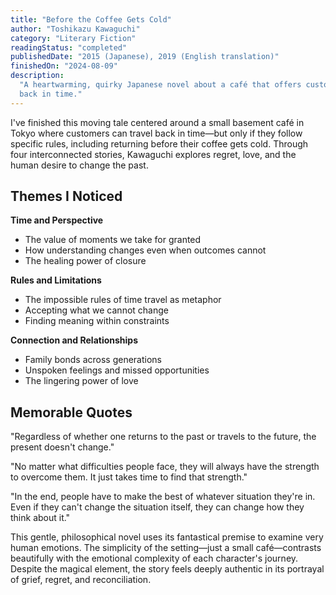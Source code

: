 ```yaml
---
title: "Before the Coffee Gets Cold"
author: "Toshikazu Kawaguchi"
category: "Literary Fiction"
readingStatus: "completed"
publishedDate: "2015 (Japanese), 2019 (English translation)"
finishedOn: "2024-08-09"
description:
  "A heartwarming, quirky Japanese novel about a café that offers customers the chance to travel
  back in time."
---
```


I've finished this moving tale centered around a small basement café in Tokyo where customers can
travel back in time—but only if they follow specific rules, including returning before their coffee
gets cold. Through four interconnected stories, Kawaguchi explores regret, love, and the human
desire to change the past.

## Themes I Noticed

**Time and Perspective**

- The value of moments we take for granted
- How understanding changes even when outcomes cannot
- The healing power of closure

**Rules and Limitations**

- The impossible rules of time travel as metaphor
- Accepting what we cannot change
- Finding meaning within constraints

**Connection and Relationships**

- Family bonds across generations
- Unspoken feelings and missed opportunities
- The lingering power of love

## Memorable Quotes

"Regardless of whether one returns to the past or travels to the future, the present doesn't
change."

"No matter what difficulties people face, they will always have the strength to overcome them. It
just takes time to find that strength."

"In the end, people have to make the best of whatever situation they're in. Even if they can't
change the situation itself, they can change how they think about it."

This gentle, philosophical novel uses its fantastical premise to examine very human emotions. The
simplicity of the setting—just a small café—contrasts beautifully with the emotional complexity of
each character's journey. Despite the magical element, the story feels deeply authentic in its
portrayal of grief, regret, and reconciliation.
